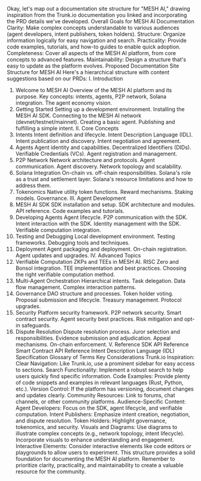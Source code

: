 Okay, let's map out a documentation site structure for "MESH AI," drawing inspiration from the Trunk.io documentation you linked and incorporating the PRD details we've developed.
Overall Goals for MESH AI Documentation
Clarity: Make complex concepts understandable to various audiences (agent developers, intent publishers, token holders).
Structure: Organize information logically for easy navigation and search.
Practicality: Provide code examples, tutorials, and how-to guides to enable quick adoption.
Completeness: Cover all aspects of the MESH AI platform, from core concepts to advanced features.
Maintainability: Design a structure that's easy to update as the platform evolves.
Proposed Documentation Site Structure for MESH AI
Here's a hierarchical structure with content suggestions based on our PRDs:
I. Introduction
1. Welcome to MESH AI
Overview of the MESH AI platform and its purpose.
Key concepts: intents, agents, P2P network, Solana integration.
The agent economy vision.
2. Getting Started
Setting up a development environment.
Installing the MESH AI SDK.
Connecting to the MESH AI network (devnet/testnet/mainnet).
Creating a basic agent.
Publishing and fulfilling a simple intent.
II. Core Concepts
1. Intents
Intent definition and lifecycle.
Intent Description Language (IDL).
Intent publication and discovery.
Intent negotiation and agreement.
2. Agents
Agent identity and capabilities.
Decentralized Identifiers (DIDs).
Verifiable Credentials (VCs).
Agent registration and management.
3. P2P Network
Network architecture and protocols.
Agent communication.
Agent discovery.
Network topology and scalability.
4. Solana Integration
On-chain vs. off-chain responsibilities.
Solana's role as a trust and settlement layer.
Solana's resource limitations and how to address them.
5. Tokenomics
Native utility token functions.
Reward mechanisms.
Staking models.
Governance.
III. Agent Development
1. MESH AI SDK
SDK installation and setup.
SDK architecture and modules.
API reference.
Code examples and tutorials.
2. Developing Agents
Agent lifecycle.
P2P communication with the SDK.
Intent interaction with the SDK.
Identity management with the SDK.
Verifiable computation integration.
3. Testing and Debugging
Local development environment.
Testing frameworks.
Debugging tools and techniques.
4. Deployment
Agent packaging and deployment.
On-chain registration.
Agent updates and upgrades.
IV. Advanced Topics
1. Verifiable Computation
ZKPs and TEEs in MESH AI.
RISC Zero and Bonsol integration.
TEE implementation and best practices.
Choosing the right verifiable computation method.
2. Multi-Agent Orchestration
Hierarchical intents.
Task delegation.
Data flow management.
Complex interaction patterns.
3. Governance
DAO structure and processes.
Token holder voting.
Proposal submission and lifecycle.
Treasury management.
Protocol upgrades.
4. Security
Platform security framework.
P2P network security.
Smart contract security.
Agent security best practices.
Risk mitigation and opt-in safeguards.
5. Dispute Resolution
Dispute resolution process.
Juror selection and responsibilities.
Evidence submission and adjudication.
Appeal mechanisms.
On-chain enforcement.
V. Reference
SDK API Reference
Smart Contract API Reference
Intent Description Language (IDL) Specification
Glossary of Terms
Key Considerations
Trunk.io Inspiration:
Clear Navigation: Like Trunk.io, use a prominent sidebar for easy access to sections.
Search Functionality: Implement a robust search to help users quickly find specific information.
Code Examples: Provide plenty of code snippets and examples in relevant languages (Rust, Python, etc.).
Version Control: If the platform has versioning, document changes and updates clearly.
Community Resources: Link to forums, chat channels, or other community platforms.
Audience-Specific Content:
Agent Developers: Focus on the SDK, agent lifecycle, and verifiable computation.
Intent Publishers: Emphasize intent creation, negotiation, and dispute resolution.
Token Holders: Highlight governance, tokenomics, and security.
Visuals and Diagrams:
Use diagrams to illustrate complex concepts (e.g., network topology, intent lifecycle).
Incorporate visuals to enhance understanding and engagement.
Interactive Elements:
Consider interactive elements like code editors or playgrounds to allow users to experiment.
This structure provides a solid foundation for documenting the MESH AI platform. Remember to prioritize clarity, practicality, and maintainability to create a valuable resource for the community.
